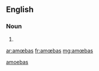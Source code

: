 {{also|amoebas}}
==English==

===Noun===
{{infl|en}}

# {{plural of|amœba}}

[[Category:English terms spelled with Œ|amoebas]]

[[ar:amœbas]]
[[fr:amœbas]]
[[mg:amœbas]]